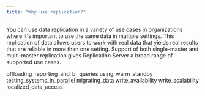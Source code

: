```yaml
---
title: "Why use replication?"
---
```


<div id="why_replication" class="registered_link"></div>

You can use data replication in a variety of use cases in organizations where it's important to use the same data in multiple settings. This replication of data allows users to work with real data that yields real results that are reliable in more than one setting. Support of both single-master and multi-master replication gives Replication Server a broad range of supported use cases.

<div class="toctree" maxdepth="4">

offloading_reporting_and_bi_queries using_warm_standby testing_systems_in_parallel migrating_data write_availability write_scalability localized_data_access

</div>
